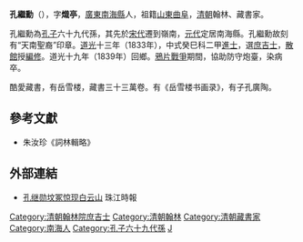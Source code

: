 '''孔繼勳'''（{{bd|1792年||1842年|catIdx=Kong孔}}），字'''熾亭'''，[[廣東|廣東]][[南海縣|南海縣]]人，祖籍[[山東|山東]][[曲阜|曲阜]]，[[清朝|清朝]]翰林、藏書家。

孔繼勳為[[孔子|孔子]]六十九代孫，其先於[[宋代|宋代]]遷到嶺南，[[元代|元代]]定居南海縣。孔繼勳故刻有“天南聖裔”印章。[[道光|道光]]十三年（1833年），中式癸巳科二甲[[進士|進士]]，選[[庶吉士|庶吉士]]，[[散館|散館]]授[[編修|編修]]。道光十九年（1839年）回鄉。[[鴉片戰爭|鴉片戰爭]]期間，協助防守炮臺，染病卒。

酷愛藏書，有岳雪楼，藏書三十三萬卷。有《岳雪楼书画录》，有子孔廣陶。

==參考文獻==
*朱汝珍《詞林輯略》

==外部連結==
*[http://dadao.net/php/prtime/temp_news.php?ArticleID=33041 孔继勋坟冢惊现白云山]{{dead link|date=2017年12月 |bot=InternetArchiveBot |fix-attempted=yes }} 珠江時報

{{道光十三年癸巳科殿试金榜}}
{{DEFAULTSORT:Kong孔}}
[[Category:清朝翰林院庶吉士|Category:清朝翰林院庶吉士]]
[[Category:清朝翰林|Category:清朝翰林]]
[[Category:清朝藏書家|Category:清朝藏書家]]
[[Category:南海人|Category:南海人]]
[[Category:孔子六十九代孫|Category:孔子六十九代孫]]
[[Category:孔姓|J]]